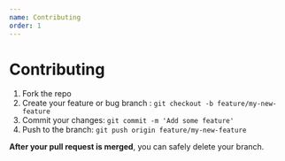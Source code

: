 ```yaml
---
name: Contributing
order: 1
---
```


# Contributing

1. Fork the repo
2. Create your feature or bug branch : `git checkout -b feature/my-new-feature`
3. Commit your changes: `git commit -m 'Add some feature'`
4. Push to the branch: `git push origin feature/my-new-feature`

**After your pull request is merged**, you can safely delete your branch.